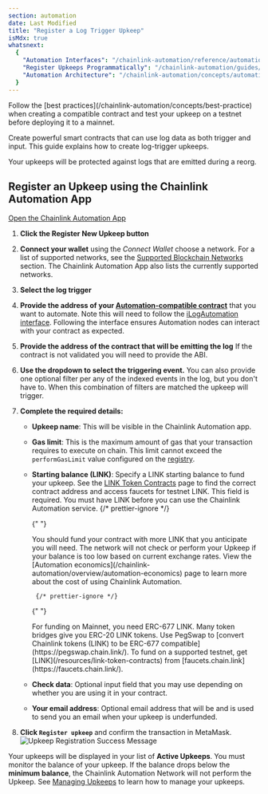 ```yaml
---
section: automation
date: Last Modified
title: "Register a Log Trigger Upkeep"
isMdx: true
whatsnext:
  {
    "Automation Interfaces": "/chainlink-automation/reference/automation-interfaces",
    "Register Upkeeps Programmatically": "/chainlink-automation/guides/register-upkeep-in-contract",
    "Automation Architecture": "/chainlink-automation/concepts/automation-architecture",
  }
---
```



<Aside type="tip" title="Testing and best practices">
  Follow the [best practices](/chainlink-automation/concepts/best-practice) when creating a compatible contract and test
  your upkeep on a testnet before deploying it to a mainnet.
</Aside>

Create powerful smart contracts that can use log data as both trigger and input. This guide explains how to create log-trigger upkeeps.

<Aside type="tip" title="Reorg protection">
  Your upkeeps will be protected against logs that are emitted during a reorg.
</Aside>

## Register an Upkeep using the Chainlink Automation App

<div class="remix-callout">
  <a href="https://automation.chain.link">Open the Chainlink Automation App</a>
</div>

1.  **Click the Register New Upkeep button**

    <ClickToZoom src="/images/automation/auto-ui-home.png" />

1.  **Connect your wallet** using the _Connect Wallet_ choose a network. For a list of supported networks, see the [Supported Blockchain Networks](/chainlink-automation/overview/supported-networks) section. The Chainlink Automation App also lists the currently supported networks.

    <ClickToZoom src="/images/automation/auto-ui-wallet.png" />

1.  **Select the log trigger**

    <ClickToZoom src="/images/automation/ui_select_trigger.png" />

1.  **Provide the address of your [Automation-compatible contract](/chainlink-automation/guides/compatible-contracts)** that you want to automate. Note this will need to follow the [iLogAutomation interface](https://github.com/smartcontractkit/chainlink/blob/develop/contracts/src/v0.8/automation/interfaces/ILogAutomation.sol). Following the interface ensures Automation nodes can interact with your contract as expected.

    <ClickToZoom src="/images/automation/log_trig_1_upkeep_address.png" />

1.  **Provide the address of the contract that will be emitting the log** If the contract is not validated you will need to provide the ABI.

    <ClickToZoom src="/images/automation/log_trig_2_emitter_address.png" />

1.  **Use the dropdown to select the triggering event.** You can also provide one optional filter per any of the indexed events in the log, but you don't have to. When this combination of filters are matched the upkeep will trigger.

    <ClickToZoom src="/images/automation/log_trig_3_logsig_filter_populated.png" />

1.  **Complete the required details:**

    - **Upkeep name**: This will be visible in the Chainlink Automation app.
    - **Gas limit**: This is the maximum amount of gas that your transaction requires to execute on chain. This limit cannot exceed the `performGasLimit` value configured on the [registry](/chainlink-automation/overview/supported-networks/#configurations).
    - **Starting balance (LINK)**: Specify a LINK starting balance to fund your upkeep. See the [LINK Token Contracts](/resources/link-token-contracts) page to find the correct contract address and access faucets for testnet LINK. This field is required. You must have LINK before you can use the Chainlink Automation service.
      {/* prettier-ignore */}

      {" "}

      <Aside type="tip" title="Funding Upkeep">
        You should fund your contract with more LINK that you anticipate you will need. The network will not check or
        perform your Upkeep if your balance is too low based on current exchange rates. View the [Automation
        economics](/chainlink-automation/overview/automation-economics) page to learn more about the cost of using
        Chainlink Automation.
      </Aside>

           {/* prettier-ignore */}

      {" "}

      <Aside type="tip" title="ERC-677 Link">
        For funding on Mainnet, you need ERC-677 LINK. Many token bridges give you ERC-20 LINK tokens. Use PegSwap to
        [convert Chainlink tokens (LINK) to be ERC-677 compatible](https://pegswap.chain.link/). To fund on a supported
        testnet, get [LINK](/resources/link-token-contracts) from [faucets.chain.link](https://faucets.chain.link/).
      </Aside>

    - **Check data**: Optional input field that you may use depending on whether you are using it in your contract.
    - **Your email address**: Optional email address that will be and is used to send you an email when your upkeep is underfunded.

1.  **Click `Register upkeep`** and confirm the transaction in MetaMask.
    ![Upkeep Registration Success Message](/images/automation/automation-registration-submitted.png)

Your upkeeps will be displayed in your list of **Active Upkeeps**. You must monitor the balance of your upkeep. If the balance drops below the **minimum balance**, the Chainlink Automation Network will not perform the Upkeep. See [Managing Upkeeps](/chainlink-automation/guides/manage-upkeeps) to learn how to manage your upkeeps.

